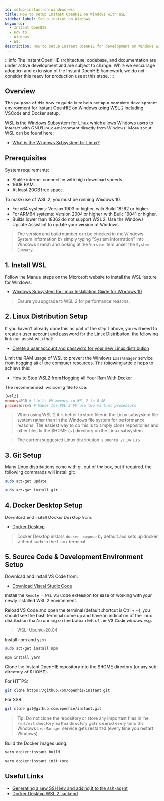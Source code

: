 ```yaml
---
id: setup-instant-on-windows-wsl
title: How to setup Instant OpenHIE on Windows with WSL
sidebar_label: Setup instant on Windows
keywords:
  - Instant OpenHIE
  - How to
  - Windows
  - WSL
description: How to setup Instant OpenHIE for development on Windows with WSL
---
```


:::info
The Instant OpenHIE architecture, codebase, and documentation are under active development and are subject to change. While we encourage adoption and extension of the Instant OpenHIE framework, we do not consider this ready for production use at this stage.
:::

## Overview

The purpose of this how-to guide is to help set up a complete development environment for Instant OpenHIE on Windows using WSL 2 including VSCode and Docker setup.

WSL is the Windows Subsystem for Linux which allows Windows users to interact with GNU/Linux environment directly from Windows. More about WSL can be found here:
- [What is the Windows Subsystem for Linux?](https://docs.microsoft.com/en-us/windows/wsl/about)

## Prerequisites

System requirements:
- Stable internet connection with high download speeds.
- 16GB RAM.
- At least 20GB free space.

To make use of WSL 2, you must be running Windows 10.
- For x64 systems: Version 1903 or higher, with Build 18362 or higher.
- For ARM64 systems: Version 2004 or higher, with Build 19041 or higher.
- Builds lower than 18362 do not support WSL 2. Use the Windows Update Assistant to update your version of Windows.

> The version and build number can be checked in the Windows System Information by simply typing "System Information" into Windows search and looking at the `Version` item under the `System Summary`.

## 1. Install WSL
Follow the Manual steps on the Microsoft website to install the WSL feature for Windows:
- [Windows Subsystem for Linux Installation Guide for Windows 10](https://docs.microsoft.com/en-us/windows/wsl/install-win10)

> Ensure you upgrade to WSL 2 for performance reasons.

## 2. Linux Distribution Setup

If you haven't already done this as part of the step 1 above, you will need to create a user account and password for the Linux Distribution, the following link can assist with that:

- [Create a user account and password for your new Linux distribution](https://docs.microsoft.com/en-us/windows/wsl/user-support)

Limit the RAM usage of WSL to prevent the Windows `LxssManager` service from hogging all of the computer resources. The following article helps to achieve this:
- [How to Stop WSL2 from Hogging All Your Ram With Docker](https://medium.com/@lewwybogus/how-to-stop-wsl2-from-hogging-all-your-ram-with-docker-d7846b9c5b37)

The recommended .wslconfig file to use:
```makefile title=".wslconfig"
[wsl2]
memory=8GB # Limits VM memory in WSL 2 to 8 GB
processors=5 # Makes the WSL 2 VM use two virtual processors
```


> When using WSL 2 it is better to store files in the Linux subsystem file system rather than in the Windows file system for performance reasons. The easiest way to do this is to simply clone repositories and other files to the $HOME (~) directory on the Linux subsystem.

> The current suggested Linux distribution is `Ubuntu 20.04 LTS`

## 3. Git Setup

Many Linux distributions come with git out of the box, but if required, the following commands will install git:

```sh
sudo apt-get update
```
```sh
sudo apt-get install git
```

## 4. Docker Desktop Setup

Download and install Docker Desktop from:
- [Docker Desktop](https://www.docker.com/products/docker-desktop)

> Docker Desktop installs `docker-compose` by default and sets up docker without sudo in the Linux terminal

## 5. Source Code & Development Environment Setup

Download and install VS Code from:

- [Download Visual Studio Code](https://code.visualstudio.com/download)

Install the `Remote - WSL` VS Code extension for ease of working with your newly installed WSL 2 environment.

Reload VS Code and open the terminal (default shortcut is Ctrl + ~), you should see the bash terminal come up and have an indication of the linux distribution that's running on the bottom left of the VS Code window. e.g.

> WSL: Ubuntu-20.04

Install npm and yarn

```sh
sudo apt-get install npm
```

```sh
npm install yarn
```

Clone the Instant OpenHIE repository into the $HOME directory (or any sub-directory of $HOME).

For HTTPS:
```sh
git clone https://github.com/openhie/instant.git
```

For SSH:
```sh
git clone git@github.com:openhie/instant.git
```

> Tip: Do not clone the repository or store any important files in the `/mnt/wsl` directory as this directory gets cleared every time the Windows `LxssManager` service gets restarted (every time you restart Windows).

Build the Docker images using:

```sh
yarn docker:instant build
```

```sh
yarn docker:instant init core
```

## Useful Links
- [Generating a new SSH key and adding it to the ssh-agent](https://docs.github.com/en/github/authenticating-to-github/connecting-to-github-with-ssh/generating-a-new-ssh-key-and-adding-it-to-the-ssh-agent)
- [Docker Desktop WSL 2 backend](https://docs.docker.com/desktop/windows/wsl/)
